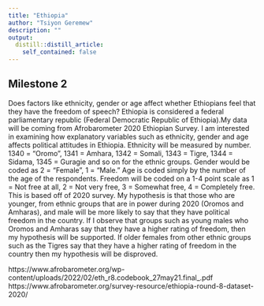 ```yaml
---
title: "Ethiopia"
author: "Tsiyon Geremew"
description: ""
output:
  distill::distill_article:
    self_contained: false
---
```


## Milestone 2

Does factors like ethnicity, gender or age affect whether Ethiopians feel that they have the freedom of speech? Ethiopia is considered a federal parliamentary republic (Federal Democratic Republic of Ethiopia).My data will be coming from Afrobarometer 2020 Ethiopian Survey. I am interested in examining how explanatory variables such as ethnicity, gender and age affects political attitudes in Ethiopia. Ethnicity will be measured by number. 1340 = "Oromo", 1341 = Amhara, 1342 = Somali, 1343 = Tigre, 1344 = Sidama, 1345 = Guragie and so on for the ethnic groups. Gender would be coded as 2 = "Female", 1 = "Male." Age is coded simply by the number of the age of the respondents. Freedom will be coded on a 1-4 point scale as 1 = Not free at all, 2 = Not very free, 3 = Somewhat free, 4 = Completely free. This is based off of 2020 survey. My hypothesis is that those who are younger, from ethnic groups that are in power during 2020 (Oromos and Amharas), and male will be more likely to say that they have political freedom in the country. If I observe that groups such as young males who Oromos and Amharas say that they have a higher rating of freedom, then my hypothesis will be supported. If older females from other ethnic groups such as the Tigres say that they have a higher rating of freedom in the country then my hypothesis will be disproved. 

https://www.afrobarometer.org/wp-content/uploads/2022/02/eth_r8.codebook_27may21.final_.pdf
https://www.afrobarometer.org/survey-resource/ethiopia-round-8-dataset-2020/


